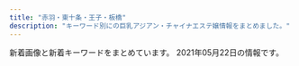 ```yaml
---
title: "赤羽・東十条・王子・板橋"
description: "キーワード別にの巨乳アジアン・チャイナエステ嬢情報をまとめました。"
---
```


新着画像と新着キーワードをまとめています。
2021年05月22日の情報です。

<DmmAffiliateIns />
<KeywordTable
  shops={
    [
    {
        "url": "http://shanshan-esthe.com/",
        "img_links": [
            "http://shanshan-esthe.com/img/sta0.jpg",
            "http://shanshan-esthe.com/img/st16.jpg",
            "http://shanshan-esthe.com/img/sta14.jpg",
            "http://shanshan-esthe.com/img/no.png",
            "http://shanshan-esthe.com/img/st14.jpg"
        ],
        "station": "JR\u6771\u5341\u6761\u99c5\u5317\u53e3",
        "name": "\u9999\u9999",
        "keywords": {
            "86": 2,
            "D": 2
        }
    },
    {
        "url": "http://kissyourelax.xyz/",
        "name": "Kiss you",
        "img_links": [
            "http://kissyourelax.xyz/uploads/190426/1-1Z4261G1591I.jpg",
            "http://kissyourelax.xyz/uploads/200812/1-200Q212540D24.jpg",
            "http://kissyourelax.xyz/uploads/190712/1-1ZG2111A3147.jpg",
            "http://kissyourelax.xyz/uploads/190426/1-1Z4261G229208.jpg",
            "http://kissyourelax.xyz/uploads/200929/1-200929125H1111.jpg",
            "http://kissyourelax.xyz/uploads/190625/1-1Z625204313L6.jpg",
            "http://kissyourelax.xyz/uploads/190514/1-1Z5140R02A31.jpg",
            "http://kissyourelax.xyz/uploads/190625/1-1Z625203Q3N2.jpg",
            "http://kissyourelax.xyz/uploads/190422/1-1Z422144244F3.jpg",
            "http://kissyourelax.xyz/uploads/190712/1-1ZG2111F3448.jpg",
            "http://kissyourelax.xyz/uploads/200929/1-200929125F62K.jpg",
            "http://kissyourelax.xyz/img/s0.png",
            "http://kissyourelax.xyz/uploads/190426/1-1Z4261G221600.jpg",
            "http://kissyourelax.xyz/uploads/200812/1-200Q2125423452.jpg",
            "http://kissyourelax.xyz/uploads/190422/1-1Z42214343N22.jpg",
            "http://kissyourelax.xyz/uploads/190422/1-1Z422143352a6.jpg",
            "http://kissyourelax.xyz/uploads/190802/1-1ZP20P930U4.jpg",
            "http://kissyourelax.xyz/uploads/191213/1-1912131550052E.jpg",
            "http://kissyourelax.xyz/uploads/190920/1-1Z9200Z645220.jpg",
            "http://kissyourelax.xyz/uploads/190802/1-1ZP20P91YN.jpg",
            "http://kissyourelax.xyz/uploads/190514/1-1Z5140R044351.jpg",
            "http://kissyourelax.xyz/uploads/191129/1-191129154603T5.jpg",
            "http://kissyourelax.xyz/img/botton.jpg",
            "http://kissyourelax.xyz/uploads/191213/1-19121315493M58.jpg"
        ],
        "station": "JR\u8d64\u7fbd\u99c5",
        "keywords": {}
    },
    {
        "station": "JR\u738b\u5b50\u99c5\u4e2d\u592e\u53e3",
        "img_links": [
            "https://wagaya.xyz.mn/images/mobile.jpg",
            "https://wagaya.xyz.mn/photos/sites/56/2021/04/2021041205512961.jpg",
            "https://wagaya.xyz.mn/photos/sites/56/2021/04/202104050602539.jpg",
            "https://wagaya.xyz.mn/images/top.jpg",
            "https://wagaya.xyz.mn/photos/sites/56/2021/04/2021040506054956.jpg",
            "https://wagaya.xyz.mn/images/nbj1.png",
            "https://wagaya.xyz.mn/images/s_news.png",
            "https://wagaya.xyz.mn/images/s_staff.png",
            "https://wagaya.xyz.mn/photos/sites/56/2021/04/2021041205512892.jpg"
        ],
        "name": "\u6211\u304c\u5bb6",
        "url": "https://wagaya.xyz.mn/",
        "keywords": {
            "C": 11,
            "D": 20,
            "83": 5,
            "85": 10,
            "86": 5
        }
    },
    {
        "url": "http://esthe-japan.work/flower/",
        "station": "JR\u8d64\u7fbd\u99c5\u5357\u6539\u672d\u53e3(\u6771)",
        "keywords": {
            "89": 3,
            "87": 3,
            "88": 3,
            "98": 1,
            "\u30bb\u30af\u30b7\u30fc": 6
        },
        "name": "FLOWER",
        "img_links": [
            "http://esthe-japan.work/flower/upload/202004/1588153474.png"
        ]
    },
    {
        "keywords": {
            "83": 3,
            "86": 3,
            "85": 3,
            "84": 3
        },
        "station": "JR\u6771\u5341\u6761\u99c5\u5317\u53e3",
        "url": "http://yuri.msa.jp/",
        "img_links": [
            "http://yuri.msa.jp/images/ser2.jpg",
            "http://yuri.msa.jp/images/staff_bj1.png",
            "http://yuri.msa.jp/layer/images/top/top_05.jpg",
            "http://yuri.msa.jp/images/staff_04.jpg",
            "http://yuri.msa.jp/images/staff_01.jpg",
            "http://yuri.msa.jp/layer/images/top/top_01.jpg",
            "http://yuri.msa.jp/layer/images/top.jpg",
            "http://yuri.msa.jp/images/top1.jpg",
            "http://yuri.msa.jp/images/s_service.png",
            "http://yuri.msa.jp/layer/images/top/top_04.jpg",
            "http://yuri.msa.jp/images/info.png",
            "http://yuri.msa.jp/layer/images/top/top_02.jpg",
            "http://yuri.msa.jp/images/ser4.jpg",
            "http://yuri.msa.jp/images/1.jpg",
            "http://yuri.msa.jp/layer/images/top/top_06.jpg",
            "http://yuri.msa.jp/images/staff_bj4.png",
            "http://yuri.msa.jp/images/staff_06.jpg",
            "http://yuri.msa.jp/images/ser3.jpg",
            "http://yuri.msa.jp/images/top2.jpg",
            "http://yuri.msa.jp/images/ser1.jpg",
            "http://yuri.msa.jp/images/staff_03.jpg",
            "http://yuri.msa.jp/layer/images/top/top_08.png",
            "http://yuri.msa.jp/layer/images/top/top_03.jpg",
            "http://yuri.msa.jp/images/wenzi-staff.png",
            "http://yuri.msa.jp/images/staff_02.jpg",
            "http://yuri.msa.jp/images/s_info.png"
        ],
        "name": "\u767e\u5408"
    },
    {
        "station": "JR\u6771\u5341\u6761\u99c5\u5317\u53e3",
        "keywords": {},
        "name": "Love Sea",
        "url": "https://higashijujo-mensesthe.com/",
        "img_links": [
            "https://higashijujo-mensesthe.com/images/qrcode.png",
            "https://higashijujo-mensesthe.com/button/staff.png",
            "https://higashijujo-mensesthe.com/menu/friend.png",
            "https://higashijujo-mensesthe.com/room/room-l2.jpg",
            "https://higashijujo-mensesthe.com/icon/facebook.png",
            "https://higashijujo-mensesthe.com/icon/line.png",
            "https://higashijujo-mensesthe.com/images/main1.jpg",
            "https://higashijujo-mensesthe.com/staff/kimi-l2.jpg",
            "https://higashijujo-mensesthe.com/2019/08/10/kimi-s1.jpg",
            "https://higashijujo-mensesthe.com/icon/twitter.png",
            "https://higashijujo-mensesthe.com/2019/08/23/satomi-s1.jpg",
            "https://higashijujo-mensesthe.com/images/footer-r.png",
            "https://higashijujo-mensesthe.com/menu/home.png",
            "https://higashijujo-mensesthe.com/images/header3.png",
            "https://higashijujo-mensesthe.com/staff/kimi-s1.jpg",
            "https://higashijujo-mensesthe.com/menu/blog.png",
            "https://higashijujo-mensesthe.com/room/room-l1.jpg",
            "https://higashijujo-mensesthe.com/images/flower.png",
            "https://higashijujo-mensesthe.com/staff/rika-s1.jpg",
            "https://higashijujo-mensesthe.com/button/blog.png",
            "https://higashijujo-mensesthe.com/staff/runa-s1.jpg",
            "https://higashijujo-mensesthe.com/icon/yelp.png",
            "https://higashijujo-mensesthe.com/room/room-l3.jpg",
            "https://higashijujo-mensesthe.com/staff/kimi-l1.jpg",
            "https://higashijujo-mensesthe.com/menu/gallery.png",
            "https://higashijujo-mensesthe.com/2019/10/21/rika-s1.jpg",
            "https://higashijujo-mensesthe.com/staff/runa-l1.jpg",
            "https://higashijujo-mensesthe.com/staff/lime-l1.jpg",
            "https://higashijujo-mensesthe.com/staff/rika-l1.jpg",
            "https://higashijujo-mensesthe.com/room/room-l4.jpg",
            "https://higashijujo-mensesthe.com/staff/lime-s1.jpg",
            "https://higashijujo-mensesthe.com/2020/02/29/lime-s1.jpg",
            "https://higashijujo-mensesthe.com/2019/08/22/runa-s1.jpg",
            "https://higashijujo-mensesthe.com/menu/info.png",
            "https://higashijujo-mensesthe.com/room/esthe1.jpg",
            "https://higashijujo-mensesthe.com/staff/satomi-l1.jpg",
            "https://higashijujo-mensesthe.com/images/clear.png",
            "https://higashijujo-mensesthe.com/room/esthe3.jpg",
            "https://higashijujo-mensesthe.com/images/footer-l.png",
            "https://higashijujo-mensesthe.com/room/esthe2.jpg",
            "https://higashijujo-mensesthe.com/staff/satomi-s1.jpg",
            "https://higashijujo-mensesthe.com/button/home.png",
            "https://higashijujo-mensesthe.com/images/camp.jpg",
            "https://higashijujo-mensesthe.com/staff/kimi-s2.jpg",
            "https://higashijujo-mensesthe.com/images/main-sp.jpg"
        ]
    },
    {
        "name": "\u767e\u5408",
        "station": "\u84ee\u6839\u99c5\u6771\u53e3",
        "keywords": {},
        "img_links": [
            "http://www.l-yuri.work/img/kaori1.jpg",
            "http://www.l-yuri.work/staff/rina.jpg",
            "http://www.l-yuri.work/images/tg.jpg",
            "http://www.l-yuri.work/staff/emi.jpg",
            "http://www.l-yuri.work/images/head.jpg",
            "http://www.l-yuri.work/images/int2.png",
            "http://www.l-yuri.work/images/4.png",
            "http://www.l-yuri.work/images/news.png",
            "http://www.l-yuri.work/images/sys.png",
            "http://www.l-yuri.work/staff/miki.jpg",
            "http://www.l-yuri.work/images/5.png",
            "http://www.l-yuri.work/images/interior_t.jpg",
            "http://www.l-yuri.work/img/miki1.jpg",
            "http://www.l-yuri.work/img/rina1.jpg",
            "http://www.l-yuri.work/images/1.png",
            "http://www.l-yuri.work/img/aki1.jpg",
            "http://www.l-yuri.work/images/3.png",
            "http://www.l-yuri.work/images/mobile.jpg",
            "http://www.l-yuri.work/images/int1.png",
            "http://www.l-yuri.work/images/h_line.jpg",
            "http://www.l-yuri.work/images/staff_t.jpg",
            "http://www.l-yuri.work/images/2.png",
            "http://www.l-yuri.work/images/s1.png",
            "http://www.l-yuri.work/staff/kaori.jpg",
            "http://www.l-yuri.work/staff/aki.jpg",
            "http://www.l-yuri.work/images/tel.jpg",
            "http://www.l-yuri.work/img/emi1.jpg"
        ],
        "url": "http://www.l-yuri.work/"
    },
    {
        "img_links": [
            "http://esthe-taiwanaroma.com/img/topbg02.jpg",
            "http://esthe-taiwanaroma.com/img/photo_01.jpg",
            "http://esthe-taiwanaroma.com/img/mami03.png",
            "http://esthe-taiwanaroma.com/img/erika01.jpg",
            "http://esthe-taiwanaroma.com/img/1purazuma.png",
            "http://esthe-taiwanaroma.com/img/sayaka.jpg",
            "http://esthe-taiwanaroma.com/img/sara2.jpg",
            "http://esthe-taiwanaroma.com/img/2biore.png",
            "http://esthe-taiwanaroma.com/img/corona-3.jpg",
            "http://esthe-taiwanaroma.com/img/mask03.jpg",
            "http://esthe-taiwanaroma.com/img/corona-5.jpg",
            "http://esthe-taiwanaroma.com/img/kasumi.jpg",
            "http://esthe-taiwanaroma.com/img/3kenon.png",
            "http://esthe-taiwanaroma.com/img/coming.jpg",
            "http://esthe-taiwanaroma.com/img/mask02.jpg",
            "http://esthe-taiwanaroma.com/img/mask04.jpg",
            "http://esthe-taiwanaroma.com/img/corona-4.jpg",
            "http://esthe-taiwanaroma.com/img/tel_img.png",
            "http://esthe-taiwanaroma.com/img/mask01.jpg",
            "http://esthe-taiwanaroma.com/img/corona-2.jpg",
            "http://esthe-taiwanaroma.com/img/anna.png",
            "http://esthe-taiwanaroma.com/img/4ugai.png",
            "http://esthe-taiwanaroma.com/img/ami.jpg",
            "http://esthe-taiwanaroma.com/img/mika2.jpg",
            "http://esthe-taiwanaroma.com/img/head_img.png",
            "http://esthe-taiwanaroma.com/img/hina.jpg",
            "http://esthe-taiwanaroma.com/img/pagetop.png",
            "http://esthe-taiwanaroma.com/img/emi001.jpg",
            "http://esthe-taiwanaroma.com/img/yuki.jpg",
            "http://esthe-taiwanaroma.com/img/aoi.jpg",
            "http://esthe-taiwanaroma.com/img/sara002.jpg",
            "http://esthe-taiwanaroma.com/img/iphone.png",
            "http://esthe-taiwanaroma.com/img/mask05.jpg",
            "http://esthe-taiwanaroma.com/img/mizuho03.jpg",
            "http://esthe-taiwanaroma.com/img/mami.jpg"
        ],
        "name": "\u53f0\u6e7e\u30a2\u30ed\u30de",
        "url": "http://esthe-taiwanaroma.com/",
        "keywords": {},
        "station": "JR\u8d64\u7fbd\u99c5\u5357\u53e3"
    },
    {
        "station": "JR\u8d64\u7fbd\u99c5\u897f\u53e3",
        "img_links": [
            "http://www.cocosia.work/img/i_tel.png",
            "http://www.cocosia.work/img/int3_sp.jpg",
            "http://www.cocosia.work/img/header_info.png",
            "http://www.cocosia.work/staff/hina1.jpg",
            "http://www.cocosia.work/staff/yuyu.jpg",
            "http://www.cocosia.work/img/int1.jpg",
            "http://www.cocosia.work/staff/mao.jpg",
            "http://www.cocosia.work/staff/mao1.jpg",
            "http://www.cocosia.work/img/concept.jpg",
            "http://www.cocosia.work/img/int3.jpg",
            "http://www.cocosia.work/staff/riya.jpg",
            "http://www.cocosia.work/img/concept_sp.jpg",
            "http://www.cocosia.work/staff/mika1.jpg",
            "http://www.cocosia.work/img/bn_howto.jpg",
            "http://www.cocosia.work/img/int2_sp.jpg",
            "http://www.cocosia.work/img/bn_contact.jpg",
            "http://www.cocosia.work/staff/hina.jpg",
            "http://www.cocosia.work/staff/rea.jpg",
            "http://www.cocosia.work/img/bn_howto_sp.jpg",
            "http://www.cocosia.work/img/bn_contact_sp.jpg",
            "http://www.cocosia.work/staff/rea1.jpg",
            "http://www.cocosia.work/staff/mika.jpg",
            "http://www.cocosia.work/img/int1_sp.jpg",
            "http://www.cocosia.work/img/int2.jpg",
            "http://www.cocosia.work/staff/yuyu1.jpg",
            "http://www.cocosia.work/staff/riya1.jpg"
        ],
        "url": "http://www.cocosia.work/",
        "keywords": {
            "87": 6,
            "85": 2,
            "C": 15,
            "86": 8,
            "D": 10,
            "E": 6
        },
        "name": "Cocosia \uff5e\u30b3\u30b3\u30b7\u30a2\uff5e"
    },
    {
        "station": "JR\u8d64\u7fbd\u99c5\u5357\u53e3",
        "name": "Last Paradise \uff5e\u30e9\u30b9\u30c8\u30d1\u30e9\u30c0\u30a4\u30b9\uff5e",
        "url": "http://lastpara.net/",
        "keywords": {
            "90": 2,
            "84": 4,
            "85": 9,
            "86": 4
        },
        "img_links": [
            "http://lastpara.net/image/cast/cast_261_1_l.jpg",
            "http://lastpara.net/image/cast/cast_287_1_s.jpg",
            "http://lastpara.net/image/cast/cast_256_1_l.jpg",
            "http://lastpara.net/image/cast/cast_255_1_l.jpg",
            "http://lastpara.net/image/cast/cast_259_1_s.jpg",
            "http://lastpara.net/image/cast/cast_263_1_s.jpg",
            "http://lastpara.net/image/cast/cast_256_1_s.jpg",
            "http://lastpara.net/image/cast/cast_286_1_l.jpg",
            "http://lastpara.net/image/cast/cast_286_1_s.jpg",
            "http://lastpara.net/img/news-ttl.jpg",
            "http://lastpara.net/image/cast/cast_263_1_l.jpg",
            "http://lastpara.net/image/cast/cast_287_1_l.jpg",
            "http://lastpara.net/image/cast/cast_265_1_l.jpg",
            "http://lastpara.net/img/event/camp_top_02.jpg",
            "http://lastpara.net/image/cast/cast_265_1_s.jpg",
            "http://lastpara.net/image/cast/cast_262_1_l.jpg",
            "http://lastpara.net/img/recuit.png",
            "http://lastpara.net/image/cast/cast_259_1_l.jpg"
        ]
    },
    {
        "img_links": [
            "http://www.darling.esjp.info/files/003.jpg",
            "http://www.darling.esjp.info/img/nav-004.png",
            "http://www.darling.esjp.info/img/stt.jpg",
            "http://www.darling.esjp.info/img/nav-001.png",
            "http://www.darling.esjp.info/files/008.jpg",
            "http://www.darling.esjp.info/files/007.jpg",
            "http://www.darling.esjp.info/img/nav-005.png",
            "http://www.darling.esjp.info/img/stb.jpg",
            "http://www.darling.esjp.info/img/tel.png",
            "http://www.darling.esjp.info/img/top01.png",
            "http://www.darling.esjp.info/files/001.jpg",
            "http://www.darling.esjp.info/img/nav-002.png",
            "http://www.darling.esjp.info/img/nav-003.png",
            "http://www.darling.esjp.info/img/nav-006.png",
            "http://www.darling.esjp.info/files/002.jpg"
        ],
        "name": "Darling \uff5e\u30c0\u30fc\u30ea\u30f3\uff5e",
        "station": "JR\u8d64\u7fbd\u99c5\u5357\u53e3",
        "url": "http://www.darling.esjp.info/",
        "keywords": {
            "86": 1,
            "D": 5,
            "87": 4
        }
    },
    {
        "keywords": {
            "86": 10,
            "87": 5,
            "85": 5,
            "D": 10,
            "E": 5,
            "C": 5
        },
        "url": "http://coconat.work/",
        "img_links": [
            "http://coconat.work/staff/yuko1.jpg",
            "http://coconat.work/images/m-top004.jpg",
            "http://coconat.work/staff/yuyu1.jpg",
            "http://coconat.work/images/staff_t.jpg",
            "http://coconat.work/images/m-head01.jpg",
            "http://coconat.work/staff/ayaka1.jpg",
            "http://coconat.work/images/news_t.jpg",
            "http://coconat.work/staff/rina1.jpg",
            "http://coconat.work/images/news.jpg",
            "http://coconat.work/images/interior_t.jpg",
            "http://coconat.work/images/call.png"
        ],
        "station": "JR\u8d64\u7fbd\u99c5\u6771\u53e3",
        "name": "\u30b3\u30b3\u30ca\u30c3\u30c4"
    },
    {
        "img_links": [
            "http://www.roserelaxation.info/upload/201712/thumb/1512155748.jpg",
            "http://www.roserelaxation.info/upload/201807/1531195547.jpg",
            "http://www.roserelaxation.info/upload/201807/thumb_dis/1531195952.jpg",
            "http://www.roserelaxation.info/upload/202007/1594636684.jpg",
            "http://www.roserelaxation.info/upload/201801/thumb_dis/1517150493.jpg",
            "http://www.roserelaxation.info/upload/201708/1502280972.jpg",
            "http://www.roserelaxation.info/upload/202007/thumb/1594636355.jpg",
            "http://www.roserelaxation.info/upload/202007/thumb/1594636684.jpg",
            "http://www.roserelaxation.info/upload/202007/thumb_dis/1594636246.jpg",
            "http://www.roserelaxation.info/upload/202008/1598846272.jpg",
            "http://www.roserelaxation.info/upload/images/20170706_091357.jpg",
            "http://www.roserelaxation.info/upload/202007/thumb/1594636246.jpg",
            "http://www.roserelaxation.info/upload/images/20171206_132851.jpg",
            "http://www.roserelaxation.info/upload/201708/thumb_dis/1502280972.jpg",
            "http://www.roserelaxation.info/upload/201807/thumb/1531195952.jpg",
            "http://www.roserelaxation.info/upload/202007/thumb_dis/1594636684.jpg",
            "http://www.roserelaxation.info/upload/201807/thumb_dis/1531195547.jpg",
            "http://www.roserelaxation.info/upload/images/20170613_104732.jpg",
            "http://www.roserelaxation.info/upload/201807/1531197286.jpg",
            "http://www.roserelaxation.info/upload/202007/1594636246.jpg",
            "http://www.roserelaxation.info/upload/201808/thumb_dis/1535596152.jpg",
            "http://www.roserelaxation.info/upload/images/20171206_133002.jpg",
            "http://www.roserelaxation.info/upload/201801/1517150493.jpg",
            "http://www.roserelaxation.info/upload/201807/thumb_dis/1531197286.jpg",
            "http://www.roserelaxation.info/upload/images/20171206_132919.jpg",
            "http://www.roserelaxation.info/upload/images/20170525_102731.jpg",
            "http://www.roserelaxation.info/upload/201707/1499300573.jpg",
            "http://www.roserelaxation.info/upload/201801/thumb/1517150493.jpg",
            "http://www.roserelaxation.info/upload/201712/thumb_dis/1512155748.jpg",
            "http://www.roserelaxation.info/upload/202007/thumb_dis/1594636355.jpg",
            "http://www.roserelaxation.info/upload/images/20171214_032900.jpg",
            "http://www.roserelaxation.info/upload/202007/1594636355.jpg",
            "http://www.roserelaxation.info/upload/201807/1531195952.jpg",
            "http://www.roserelaxation.info/upload/201712/1512155748.jpg",
            "http://www.roserelaxation.info/upload/images/20171206_132823.jpg",
            "http://www.roserelaxation.info/upload/201807/thumb/1531195547.jpg",
            "http://www.roserelaxation.info/upload/202007/thumb_dis/1594636322.jpg"
        ],
        "url": "http://www.roserelaxation.info/",
        "keywords": {},
        "station": "JR\u8d64\u7fbd\u99c5\u5357\u53e3",
        "name": "Only one \uff5e\u30aa\u30f3\u30ea\u30fc\u30ef\u30f3\uff5e"
    },
    {
        "keywords": {
            "D": 8,
            "87": 8,
            "\u30bb\u30af\u30b7\u30fc": 3,
            "85": 2
        },
        "station": "\u8d64\u7fbd\u5ca9\u6df5\u99c52\u756a\u51fa\u53e3",
        "name": "GOOD TIME",
        "img_links": [
            "http://www.goodtime.iesjp.com/images/m-top-right01.jpg",
            "http://www.goodtime.iesjp.com/images/m-head.jpg",
            "http://www.goodtime.iesjp.com/photo_news/upimg/22286608910ac9b0db_0.jpg",
            "http://www.goodtime.iesjp.com/files/004.jpg",
            "http://www.goodtime.iesjp.com/images/m-top-right02.jpg",
            "http://www.goodtime.iesjp.com/images/top-left01.jpg",
            "http://www.goodtime.iesjp.com/files/001.jpg",
            "http://www.goodtime.iesjp.com/images/m-top02.jpg",
            "http://www.goodtime.iesjp.com/photo_news/upimg/43415603819cc9fd0d_1.jpg",
            "http://www.goodtime.iesjp.com/images/m-top-right03.jpg",
            "http://www.goodtime.iesjp.com/images/m-right.jpg",
            "http://www.goodtime.iesjp.com/photo_news/upimg/20911603de0e3ad912_0.jpg",
            "http://www.goodtime.iesjp.com/photo_news/upimg/6226360739cbd5fa6e_0.jpg",
            "http://www.goodtime.iesjp.com/images/call.png",
            "http://www.goodtime.iesjp.com/images/m-top03.jpg",
            "http://www.goodtime.iesjp.com/photo_news/upimg/1591860540114b630a_0.jpg",
            "http://www.goodtime.iesjp.com/files/007.jpg",
            "http://www.goodtime.iesjp.com/images/m-yejiao.jpg",
            "http://www.goodtime.iesjp.com/files/003.jpg",
            "http://www.goodtime.iesjp.com/images/m-top-right04.jpg",
            "http://www.goodtime.iesjp.com/images/m-left.jpg",
            "http://www.goodtime.iesjp.com/files/006.jpg",
            "http://www.goodtime.iesjp.com/photo_news/upimg/3462960a1ab283cd4a_0.jpg",
            "http://www.goodtime.iesjp.com/photo_news/upimg/2288060497ed9031e6_0.jpg"
        ],
        "url": "http://www.goodtime.iesjp.com/"
    },
    {
        "keywords": {
            "86": 4,
            "82": 2,
            "87": 2,
            "84": 2
        },
        "img_links": [
            "http://angel-aroma.net/img/m4.jpg",
            "http://angel-aroma.net/img/m1.jpg",
            "http://angel-aroma.net/img/qr.jpg",
            "http://angel-aroma.net/img/sta6.jpg",
            "http://angel-aroma.net/img/no.png",
            "http://angel-aroma.net/img/stafft.jpg",
            "http://angel-aroma.net/img/sta3.jpg",
            "http://angel-aroma.net/img/top.jpg",
            "http://angel-aroma.net/img/m2.jpg",
            "http://angel-aroma.net/img/m5.jpg",
            "http://angel-aroma.net/img/sta2.jpg",
            "http://angel-aroma.net/img/m6.jpg",
            "http://angel-aroma.net/img/m3.jpg",
            "http://angel-aroma.net/img/m30.jpg",
            "http://angel-aroma.net/img/m10.jpg",
            "http://angel-aroma.net/img/sta1.jpg",
            "http://angel-aroma.net/img/sta5.jpg",
            "http://angel-aroma.net/img/m20.jpg"
        ],
        "url": "http://angel-aroma.net/",
        "name": "\u30c0\u30fc\u30ea\u30f3",
        "station": "JR\u8d64\u7fbd\u99c5\u6771\u53e3"
    },
    {
        "keywords": {
            "88": 1,
            "86": 2,
            "D": 3,
            "\u4e73": 1
        },
        "url": "http://minming.work/",
        "name": "Jessica",
        "station": "\u9ad8\u5cf6\u5e73\u99c5",
        "img_links": [
            "http://minming.work/uploads/210405/1-2104051H30X20.jpg",
            "http://minming.work/uploads/allimg/210222/1-2102221K144L3.png",
            "http://minming.work/uploads/210405/1-2104051H4034V.jpg",
            "http://minming.work/uploads/210405/1-2104051H21N45.jpg"
        ]
    },
    {
        "name": "\u7f8e\u5065",
        "url": "http://oji.pink/",
        "img_links": [
            "http://oji.pink/images/top.jpg",
            "http://oji.pink/images/zi_staff.png",
            "http://oji.pink/images/r2.jpg",
            "http://oji.pink/images/g2.jpg",
            "http://oji.pink/images/new1.jpg",
            "http://oji.pink/images/r4.jpg",
            "http://oji.pink/images/aki.jpg",
            "http://oji.pink/images/3.png",
            "http://oji.pink/images/r3.jpg",
            "http://oji.pink/images/g7.jpg",
            "http://oji.pink/images/1.png",
            "http://oji.pink/images/mobile.jpg",
            "http://oji.pink/images/zi_link.png",
            "http://oji.pink/images/g0.jpg",
            "http://oji.pink/images/r1.jpg",
            "http://oji.pink/images/g1.jpg",
            "http://oji.pink/images/yuki.jpg",
            "http://oji.pink/images/g5.jpg"
        ],
        "keywords": {
            "C": 15
        },
        "station": "JR\u738b\u5b50\u99c5\u5317\u53e3"
    },
    {
        "img_links": [
            "https://nippori-massage.com/icon/facebook.png",
            "https://nippori-massage.com/line/line-qr.png",
            "https://nippori-massage.com/footer/footer-line.png",
            "https://nippori-massage.com/images/qrcode.png",
            "https://nippori-massage.com/images/main-sp.jpg",
            "https://nippori-massage.com/images/esthe4.jpg",
            "https://nippori-massage.com/images/obi.jpg",
            "https://nippori-massage.com/room/room-l2.jpg",
            "https://nippori-massage.com/images/clear.png",
            "https://nippori-massage.com/icon/yelp.png",
            "https://nippori-massage.com/icon/twitter.png",
            "https://nippori-massage.com/images/main1.jpg",
            "https://nippori-massage.com/room/room-l3.jpg",
            "https://nippori-massage.com/staff/sakura-s1.jpg",
            "https://nippori-massage.com/images/esthe1.jpg",
            "https://nippori-massage.com/mens-esthe/2021/04/15/sakura-s1.jpg",
            "https://nippori-massage.com/images/line_friend.png",
            "https://scdn.line-apps.com/n/line_add_friends/btn/ja.png",
            "https://nippori-massage.com/footer/footer-tel.png",
            "https://nippori-massage.com/footer/footer-staff.png",
            "https://nippori-massage.com/room/room-l4.jpg",
            "https://nippori-massage.com/images/header3.png",
            "https://nippori-massage.com/icon/line.png",
            "https://nippori-massage.com/room/room-l1.jpg",
            "https://nippori-massage.com/images/esthe3.jpg",
            "https://nippori-massage.com/line/10min-coupon.png",
            "https://nippori-massage.com/images/esthe2.jpg",
            "https://nippori-massage.com//icon/facebook.png",
            "https://nippori-massage.com/staff/sakura-l1.jpg"
        ],
        "name": "\u56de\u697d\u82d1",
        "station": "\u5c3e\u4e45\u99c5",
        "keywords": {},
        "url": "https://nippori-massage.com/"
    },
    {
        "keywords": {
            "D": 6,
            "85": 30,
            "C": 30,
            "87": 6,
            "86": 6,
            "E": 6
        },
        "name": "\u83ef\u8276",
        "station": "JR\u8d64\u7fbd\u99c5\u6771\u53e3",
        "img_links": [
            "http://www.kaen.relaxmens.com/images/tit_new.png",
            "http://www.kaen.relaxmens.com/images/acc1.jpg",
            "http://www.kaen.relaxmens.com/files/007.jpg",
            "http://www.kaen.relaxmens.com/images/acc5.jpg",
            "http://www.kaen.relaxmens.com/images/tit_therapist.png",
            "http://www.kaen.relaxmens.com/images/sp_top.jpg",
            "http://www.kaen.relaxmens.com/images/kanban.jpg",
            "http://www.kaen.relaxmens.com/images/maining.jpg",
            "http://www.kaen.relaxmens.com/images/acc4.jpg",
            "http://www.kaen.relaxmens.com/images/acc3.jpg",
            "http://www.kaen.relaxmens.com/files/006.jpg",
            "http://www.kaen.relaxmens.com/images/top.jpg",
            "http://www.kaen.relaxmens.com/files/005.jpg",
            "http://www.kaen.relaxmens.com/images/sp_tit_new.png",
            "http://www.kaen.relaxmens.com/images/sp_tit_therapist.png",
            "http://www.kaen.relaxmens.com/files/001.jpg",
            "http://www.kaen.relaxmens.com/images/img_tel.png",
            "http://www.kaen.relaxmens.com/files/009.jpg",
            "http://www.kaen.relaxmens.com/files/002.jpg",
            "http://www.kaen.relaxmens.com/images/acc2.jpg",
            "http://www.kaen.relaxmens.com/files/008.jpg"
        ],
        "url": "http://www.kaen.relaxmens.com/"
    },
    {
        "img_links": [
            "http://www.e-baby.work/staff/rina1.jpg",
            "http://www.e-baby.work/staff/karen1.jpg",
            "http://www.e-baby.work/staff/maya1.jpg",
            "http://www.e-baby.work/staff/haru1.jpg",
            "http://www.e-baby.work/staff/kumic.jpg",
            "http://www.e-baby.work/img/all/loader.png",
            "http://www.e-baby.work/staff/yuka1.jpg",
            "http://www.e-baby.work/staff/kumi1.jpg",
            "http://www.e-baby.work/img/all/icon2.png"
        ],
        "keywords": {
            "D": 3,
            "87": 1,
            "89": 1,
            "85": 1,
            "E": 2,
            "C": 1,
            "86": 2,
            "84": 1
        },
        "station": "JR\u8d64\u7fbd\u99c5\u6771\u53e3",
        "name": "\u30a2\u30a4\u30ea\u30b9",
        "url": "http://www.e-baby.work/"
    },
    {
        "station": "JR\u5341\u6761\u99c5\u5357\u53e3",
        "url": "http://figret.xyz/",
        "img_links": [
            "http://figret.xyz/uploads/200520/1-200520100455411.jpg",
            "http://figret.xyz/static/picture/bar-girls.png",
            "http://figret.xyz/uploads/210517/1-21051G0253T50.jpg",
            "http://figret.xyz/uploads/210501/1-2105011FK05b.jpg",
            "http://figret.xyz/static/picture/girls-bar.png",
            "http://figret.xyz/static/picture/bar-news.png",
            "http://figret.xyz/static/picture/info1.jpg",
            "http://figret.xyz/static/picture/bar-infomation.png",
            "http://figret.xyz/uploads/200520/1-200520100430557.jpg",
            "http://figret.xyz/uploads/200520/1-200520094144146.jpg",
            "http://figret.xyz/static/picture/info_text.jpg",
            "http://figret.xyz/static/picture/info2.jpg",
            "http://figret.xyz/static/picture/bar-inte.png",
            "http://figret.xyz/uploads/210515/1-2105151454123F.jpg"
        ],
        "name": "\u7e01\u697d",
        "keywords": {
            "85": 2,
            "87": 1,
            "C": 1,
            "D": 5
        }
    }
]
}
/>
<DmmAffiliateScript />
